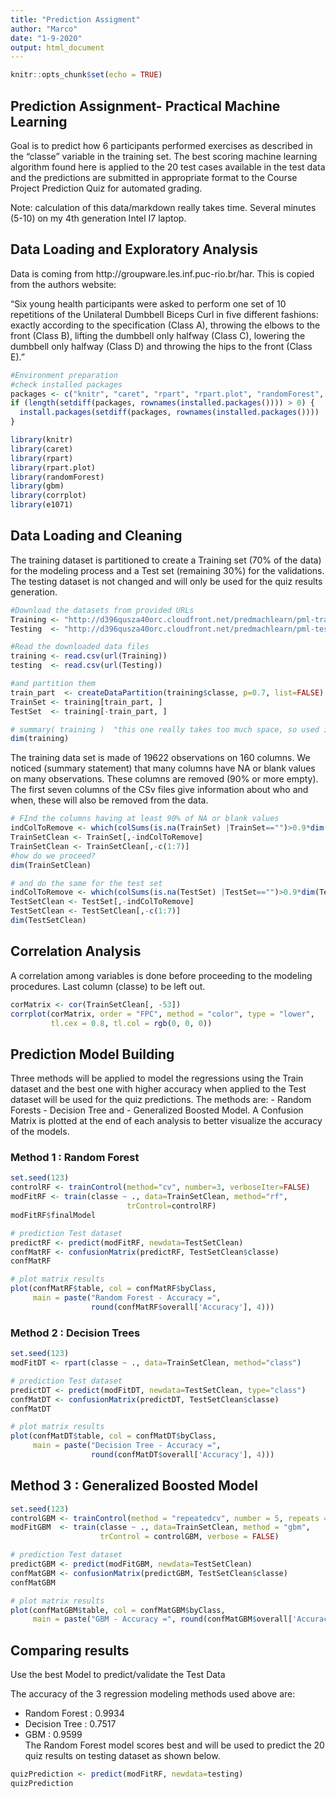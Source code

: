 ---
title: "Prediction Assigment"
author: "Marco"
date: "1-9-2020"
output: html_document
---

```{r setup, include=FALSE}
knitr::opts_chunk$set(echo = TRUE)
```

## Prediction Assignment- Practical Machine Learning
Goal  is to predict how  6 participants performed exercises as described in the “classe” variable in the training set. 
The best scoring machine learning algorithm found  here is applied to the 20 test cases available in the test data and the predictions are submitted in appropriate format to the Course Project Prediction Quiz for automated grading.

Note: calculation of this data/markdown really takes time. 
Several minutes (5-10) on my 4th generation Intel I7 laptop.

## Data Loading and Exploratory Analysis

Data is coming from http://groupware.les.inf.puc-rio.br/har.
This is copied from the authors website:  

“Six young health participants were asked to perform one set of 10 repetitions of the Unilateral Dumbbell Biceps Curl in five different fashions: exactly according to the specification (Class A), throwing the elbows to the front (Class B), lifting the dumbbell only halfway (Class C), lowering the dumbbell only halfway (Class D) and throwing the hips to the front (Class E)."


```{r prep, echo=FALSE}
#Environment preparation
#check installed packages
packages <- c("knitr", "caret", "rpart", "rpart.plot", "randomForest", "gbm", "corrplot", "e1071")
if (length(setdiff(packages, rownames(installed.packages()))) > 0) {
  install.packages(setdiff(packages, rownames(installed.packages())))  
}

library(knitr)
library(caret)
library(rpart)
library(rpart.plot)
library(randomForest)
library(gbm)
library(corrplot)
library(e1071)
```

## Data Loading and Cleaning

The training dataset is partitioned to create a Training set (70% of the data) for the modeling process and a Test set (remaining 30%) for the validations. 
The testing dataset is not changed and will only be used for the quiz results generation.

```{r data, echo=TRUE}
#Download the datasets from provided URLs
Training <- "http://d396qusza40orc.cloudfront.net/predmachlearn/pml-training.csv"
Testing  <- "http://d396qusza40orc.cloudfront.net/predmachlearn/pml-testing.csv"

#Read the downloaded data files
training <- read.csv(url(Training))
testing  <- read.csv(url(Testing))

#and partition them
train_part  <- createDataPartition(training$classe, p=0.7, list=FALSE)
TrainSet <- training[train_part, ]
TestSet  <- training[-train_part, ]

# summary( training )  "this one really takes too much space, so used in running not in output
dim(training)
```

The training data set is made of 19622 observations on 160 columns. 
We noticed (summary statement) that many columns have NA or blank values on many observations. 
These columns are removed (90% or more empty). 
The first seven columns of the CSv files give information about who and when, these will also be removed from the data.

```{r NA, echo = FALSE}
# FInd the columns having at least 90% of NA or blank values 
indColToRemove <- which(colSums(is.na(TrainSet) |TrainSet=="")>0.9*dim(TrainSet)[1]) 
TrainSetClean <- TrainSet[,-indColToRemove]
TrainSetClean <- TrainSetClean[,-c(1:7)]
#how do we proceed? 
dim(TrainSetClean)

# and do the same for the test set
indColToRemove <- which(colSums(is.na(TestSet) |TestSet=="")>0.9*dim(TestSet)[1]) 
TestSetClean <- TestSet[,-indColToRemove]
TestSetClean <- TestSetClean[,-c(1:7)]   
dim(TestSetClean)
```

## Correlation Analysis

A correlation among variables is done  before proceeding to the modeling procedures.
Last column (classe) to be left out.

```{r corr, echo =FALSE}
corMatrix <- cor(TrainSetClean[, -53])
corrplot(corMatrix, order = "FPC", method = "color", type = "lower", 
         tl.cex = 0.8, tl.col = rgb(0, 0, 0))
```

## Prediction Model Building

Three methods will be applied to model the regressions using the Train dataset and the best one with higher accuracy when applied to the Test dataset will be used for the quiz predictions. The methods are: 
- Random Forests
- Decision Tree and 
- Generalized Boosted Model. 
A Confusion Matrix is plotted at the end of each analysis to better visualize the accuracy of the models.

### Method 1 : Random Forest

```{r method1, echo = FALSE}
set.seed(123)
controlRF <- trainControl(method="cv", number=3, verboseIter=FALSE)
modFitRF <- train(classe ~ ., data=TrainSetClean, method="rf",
                          trControl=controlRF)
modFitRF$finalModel

# prediction Test dataset
predictRF <- predict(modFitRF, newdata=TestSetClean)
confMatRF <- confusionMatrix(predictRF, TestSetClean$classe)
confMatRF

# plot matrix results
plot(confMatRF$table, col = confMatRF$byClass, 
     main = paste("Random Forest - Accuracy =",
                  round(confMatRF$overall['Accuracy'], 4)))
```

### Method 2 : Decision Trees

```{r method2, echo=FALSE}
set.seed(123)
modFitDT <- rpart(classe ~ ., data=TrainSetClean, method="class")

# prediction Test dataset
predictDT <- predict(modFitDT, newdata=TestSetClean, type="class")
confMatDT <- confusionMatrix(predictDT, TestSetClean$classe)
confMatDT

# plot matrix results
plot(confMatDT$table, col = confMatDT$byClass, 
     main = paste("Decision Tree - Accuracy =",
                  round(confMatDT$overall['Accuracy'], 4)))
```

## Method 3 : Generalized Boosted Model

```{r method3, echo = FALSE}
set.seed(123)
controlGBM <- trainControl(method = "repeatedcv", number = 5, repeats = 1)
modFitGBM  <- train(classe ~ ., data=TrainSetClean, method = "gbm",
                    trControl = controlGBM, verbose = FALSE)

# prediction Test dataset
predictGBM <- predict(modFitGBM, newdata=TestSetClean)
confMatGBM <- confusionMatrix(predictGBM, TestSetClean$classe)
confMatGBM

# plot matrix results
plot(confMatGBM$table, col = confMatGBM$byClass, 
     main = paste("GBM - Accuracy =", round(confMatGBM$overall['Accuracy'], 4)))
```

## Comparing results 
Use the best Model to predict/validate the Test Data

The accuracy of the 3 regression modeling methods used above are:

- Random Forest : 0.9934  
- Decision Tree : 0.7517   
- GBM : 0.9599  
The Random Forest model scores best and will be used
to predict the 20 quiz results on testing dataset as shown below.

```{r final, echo = TRUE}
quizPrediction <- predict(modFitRF, newdata=testing)
quizPrediction
```

